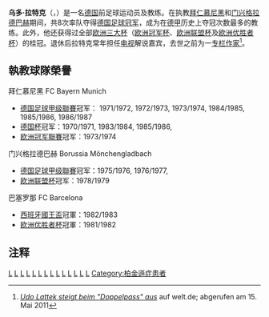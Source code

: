 {{noteTA
|G1=football
|G2=德甲
|G3=laliga
}}
{{Infobox football biography
| name = 乌多·拉特克<br>{{lang|de|Udo Lattek}}
| image = [[File:Udo_Lattek.jpg|170px]]
| fullname = {{lang|de|Udo Lattek}}
| height = 
| birth_date = {{birth date|1935|1|16|df=y}}
| birth_place = {{flag|Nazi Germany}}{{link-de|波森布|Boże}}
| death_date = {{death date and age|2015|2|1|1935|1|16|df=y}}
| countryofdeath = {{GER}}[[科隆|科隆]]
| position = [[前鋒_(足球)|前锋]]
| youthyears1 =  
| youthclubs1 =  
| years1 = 
| clubs1 = 马里恩海德
| caps1 =
| goals1 = 
| years2 = 
| clubs2 = [[勒沃库森足球俱乐部|勒沃库森]]
| caps2 =
| goals2 = 
| years3 = 
| clubs3 = 维珀菲尔特
| caps3 =
| goals3 = 
| years4 = 1962–1965
| clubs4 = [[奥斯纳布吕克足球俱乐部|奥斯纳布吕克]]
| caps4 = 70
| goals4 = 34
| nationalyears1 =
| nationalteam1 = 
| nationalcaps1 = 
| nationalgoals1 = 
| manageryears1 = {{0|0000}}–1965
| managerclubs1 = 维珀菲尔特
| manageryears2 = 1965–1970
| managerclubs2 = [[德国国家足球队|德国]]（助理教练）
| manageryears3 = 1970–1975
| managerclubs3 = [[拜仁慕尼黑|拜仁慕尼黑]]
| manageryears4 = 1975–1979
| managerclubs4 = [[门兴格拉德巴赫足球俱乐部|门兴格拉德巴赫]]
| manageryears5 = 1979–1981
| managerclubs5 = [[多特蒙德足球俱乐部|多特蒙德]]
| manageryears6 = 1981–1983
| managerclubs6 = [[巴塞罗那足球俱乐部|巴塞罗那]]
| manageryears7 = 1983–1987
| managerclubs7 = [[拜仁慕尼黑|拜仁慕尼黑]]
| manageryears8 = 1991
| managerclubs8 = [[科隆足球俱乐部|科隆]]
| manageryears9 = 1992–1993
| managerclubs9 = [[沙尔克04|沙尔克04]]
| manageryears10 = 2000
| managerclubs10 = [[多特蒙德足球俱乐部|多特蒙德]]
}}
'''乌多·拉特克'''（{{lang-de|'''Udo Lattek'''}}，{{bd|1935年|1月16日|2015年|2月1日|catIdx=L}}）是一名[[德国|德国]]前足球运动员及教练。在执教[[拜仁慕尼黑|拜仁慕尼黑]]和[[门兴格拉德巴赫足球俱乐部|门兴格拉德巴赫]]期间，共8次率队夺得[[德国足球冠军|德国足球冠军]]，成为在[[德甲|德甲]]历史上夺冠次数最多的教练。此外，他还获得过全部[[欧洲三大杯|欧洲三大杯]]（[[欧洲冠军杯|欧洲冠军杯]]、[[欧洲联盟杯|欧洲联盟杯]]及[[欧洲优胜者杯|欧洲优胜者杯]]）的桂冠。退休后拉特克常年担任[[电视|电视]]解说嘉宾，去世之前为一[[专栏作家|专栏作家]]<ref>{{de}}[http://www.welt.de/sport/fussball/article13359057/Udo-Lattek-steigt-beim-Doppelpass-aus.html ''Udo Lattek steigt beim "Doppelpass" aus''] {{Wayback|url=http://www.welt.de/sport/fussball/article13359057/Udo-Lattek-steigt-beim-Doppelpass-aus.html |date=20161130211955 }} auf welt.de; abgerufen am 15. Mai 2011</ref>。

== 執教球隊榮譽 ==
;拜仁慕尼黑 FC Bayern Munich
*[[德国足球甲级聯賽|德国足球甲级聯賽]]冠军： 1971/1972, 1972/1973, 1973/1974, 1984/1985, 1985/1986, 1986/1987
*[[德国杯|德国杯]]冠军：1970/1971, 1983/1984, 1985/1986,
*[[欧洲冠军聯賽|欧洲冠军聯賽]]冠军：1973/1974
;门兴格拉德巴赫 Borussia Mönchengladbach
*[[德国足球甲级聯賽|德国足球甲级聯賽]]冠军：1975/1976, 1976/1977,
*[[欧洲联盟杯|欧洲联盟杯]]冠军：1978/1979
;巴塞罗那 FC Barcelona
*[[西班牙國王盃|西班牙國王盃]]冠軍：1982/1983
*[[欧洲优胜者杯|欧洲优胜者杯]]冠軍：1981/1982

==注释==
{{reflist}}

{{Authority control}}
[[Category:東普魯士人|L]]
[[Category:德国男子足球运动员|L]]
[[Category:利華古遜球員|L]]
[[Category:奧斯納貝克球員|L]]
[[Category:德國足球主教練|L]]
[[Category:多蒙特主教練|L]]
[[Category:拜仁慕尼黑主教練|L]]
[[Category:巴塞隆拿主教練|L]]
[[Category:西甲主教練|L]]
[[Category:慕遜加柏主教練|L]]
[[Category:史浩克零四主教練|L]]
[[Category:科隆主教練|L]]
[[Category:德甲主教練|L]]
[[Category:歐洲聯賽冠軍盃冠軍隊主教練|L]]
[[Category:柏金遜症患者|Category:柏金遜症患者]]